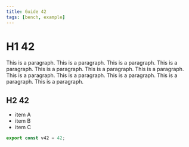 ```yaml
---
title: Guide 42
tags: [bench, example]
---
```


# H1 42

This is a paragraph. This is a paragraph. This is a paragraph. This is a paragraph. This is a paragraph. This is a paragraph. This is a paragraph. This is a paragraph. This is a paragraph. This is a paragraph. This is a paragraph. This is a paragraph. 

## H2 42

- item A
- item B
- item C

```ts
export const v42 = 42;
```